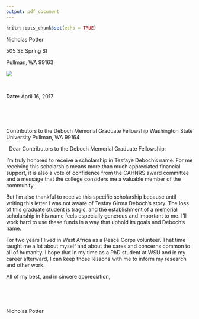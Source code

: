 ```yaml
---
output: pdf_document
---
```


```r
knitr::opts_chunk$set(echo = TRUE)
```

Nicholas Potter

505 SE Spring St

Pullman, WA 99163

![](../assets/potter.jpg)

$~$

**Date:** April 16, 2017

$~$

$~$

Contributors to the Deboch Memorial Graduate Fellowship
Washington State University
Pullman, WA 99164

$~$
Dear Contributors to the Deboch Memorial Graduate Fellowship:

I'm truly honored to receive a scholarship in Tesfaye Deboch's name. For me receiving this scholarship means more than much appreciated financial support, it is also a vote of confidence from the CAHNRS award committee and a message that the college considers me a valuable member of the community.

But I'm also thankful to receive this specific scholarship because until writing this letter I was not aware of Tesfay Girma Deboch's story. The loss of this graduate student is tragic, and the establishment of a memorial scholarship in his name feels especially generous and important to me. I'll work hard to use these funds in a way that uphold its goals and Deboch's name.

For two years I lived in West Africa as a Peace Corps volunteer. That time taught me a lot about myself and about the cares and concerns common to all of humanity. I hope that in my time as a PhD student at WSU and in my career afterward, I can keep those lessons with me to inform my research and other work.

All of my best, and in sincere appreciation,

$~$

$~$

Nicholas Potter

